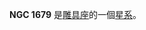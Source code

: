 {{NGCInfoBox|NGCID=NGC 1679|發現者=約翰·弗里德里希·威廉·赫歇爾|發現日期=1835年11月18日|其他編號=ESO 422-1,MCG -5-12-4,UGCA 96|曆元=J2000.0|赤經=4時49分55.5秒
|赤緯=-31°58'2"|星座=雕具座|星體=星系|星等=11.4|表面亮度=13.1|藍等=12}}

'''NGC 1679''' 是[[雕具座|雕具座]]的一個[[星系|星系]]。

{{NGCReference|1679}}
{{Catalogs|NGC=1679}}